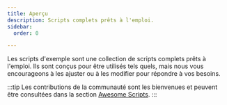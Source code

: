 ```yaml
---
title: Aperçu
description: Scripts complets prêts à l'emploi.
sidebar:
  order: 0

---
```



Les scripts d'exemple sont une collection de scripts complets prêts à l'emploi.
Ils sont conçus pour être utilisés tels quels, mais nous vous encourageons à les ajuster ou à les modifier pour répondre à vos besoins.

:::tip
Les contributions de la communauté sont les bienvenues et peuvent être consultées dans la section [Awesome Scripts](../../samples/awesome/).
:::

<DirectoryLinks directory="samples" />
